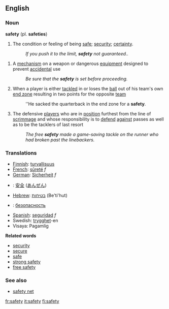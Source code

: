 ==English==
===Noun===
'''safety''' (pl. '''safeties''')
#The condition or feeling of being [[safe]]; [[security]]; [[certainty]].
#:''If you push it to the limit, '''safety''' not guaranteed..''

#A [[mechanism]] on a weapon or dangerous [[equipment]] designed to prevent [[accidental]] use
#:''Be sure that the '''safety''' is set before proceeding.''
#{{fb}} When a player is either [[tackled]] in or loses the [[ball]] out of his team's own [[end zone]] resulting in two points for the opposite [[team]]
#:''He sacked the quarterback in the end zone for a '''safety'''.
#{{fb}} The defensive [[players]] who are in [[position]] furthest from the line of [[scrimmage]] and whose responsibility is to [[defend]] [[against]] passes as well as to be the tacklers of last resort 
#:''The free '''safety''' made a game-saving tackle on the runner who had broken past the linebackers.''

===Translations===

*[[Finnish]]: [[turvallisuus]]
*[[French]]: [[sûreté]] ''f''
*[[German]]: [[Sicherheit]] ''f''
*{{ja}}: [[安全]] ([[あんぜん]])
*[[Hebrew]]: [[בטיחות]] (Be'ti'hut)
*{{ru}}: [[безопасность]]
*[[Spanish]]: [[seguridad]] ''f''
*Swedish: [[trygghet]]-en
*Visaya: Pagamlig
'''Related words'''
*[[security]] 
*[[secure]] 
*[[safe]]
*[[strong safety]]
*[[free safety]]

===See also===
*[[safety net]]

[[fr:safety]]
[[it:safety]]
[[fi:safety]]